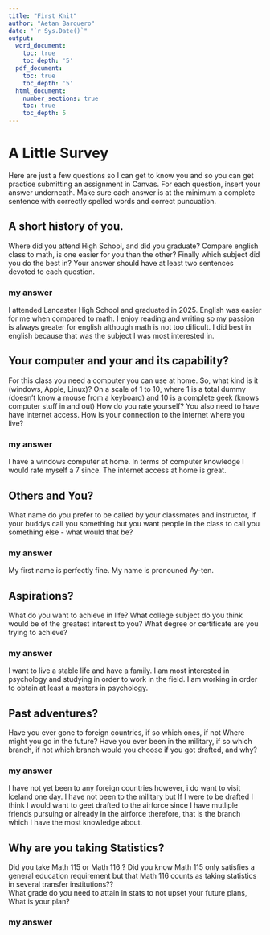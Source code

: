 ```yaml
---
title: "First Knit"
author: "Aetan Barquero"
date: "`r Sys.Date()`"
output:
  word_document:
    toc: true
    toc_depth: '5'
  pdf_document:
    toc: true
    toc_depth: '5'
  html_document:
    number_sections: true
    toc: true
    toc_depth: 5
---
```


# A Little Survey

Here are just a few questions so I can get to know you and so you can get practice submitting an assignment in Canvas.  For each question, insert your answer underneath. Make sure each answer is at the minimum a complete sentence with correctly spelled words and correct puncuation. 

## A short history of you.  
Where did you attend High School, and did you graduate? Compare english class to math, is one easier for you than the other? Finally which subject did you do the best in? Your answer should have at least two sentences devoted to each question.  
  
### my answer
  I attended Lancaster High School and graduated in 2025. English was easier for me when compared to math. I enjoy reading and writing so my passion is always greater for english although math is not too dificult. I did best in english because that was the subject I was most interested in. 

     


## Your computer and your and its capability?  
 For this class  you need a computer you can use at home.  So, what kind is it (windows, Apple, Linux)?  On a scale of 1 to 10, where 1 is a total dummy (doesn't know a mouse from a keyboard) and 10 is a complete geek (knows computer stuff in and out) How do you rate yourself?  You also need to have have internet access. How is your connection to the internet where you live?


### my answer
I have a windows computer at home. In terms of computer knowledge I would rate myself a 7 since. The internet access at home is great. 




## Others and You?   
What name do you prefer to be called by your classmates and instructor, if your buddys call you something but you want people in the class to call you something else - what would that be? 

### my answer     
My first name is perfectly fine. My name is pronouned Ay-ten.
 




## Aspirations?   
What do you want to achieve in life?  What college subject do you think would be of the greatest interest to you? What degree or certificate are you trying to achieve?

### my answer     
I want to live a stable life and have a family. I am most interested in psychology and studying in order to work in the field. I am working in order to obtain at least a masters in psychology. 




## Past adventures?  
Have you ever gone to foreign countries, if so which ones, if not Where might you go in the future?  Have you ever been in the military, if so which branch, if not which branch would you choose if you got drafted, and why?

### my answer     
I have not yet been to any foreign countries however, i do want to visit Iceland one day. I have not been to the military but If I were to be drafted I think I would want to geet drafted to the airforce since I have mutliple friends pursuing or already in the airforce therefore, that is the branch which I have the most knowledge about.   





## Why are you taking Statistics?  
Did you take Math 115 or Math 116 ?  Did you know Math 115 only satisfies a general education requirement but that Math 116 counts as taking statistics in several transfer institutions??  
What grade do you need to attain in stats to not upset your future plans, What is your plan?  
 

### my answer     

 






  




